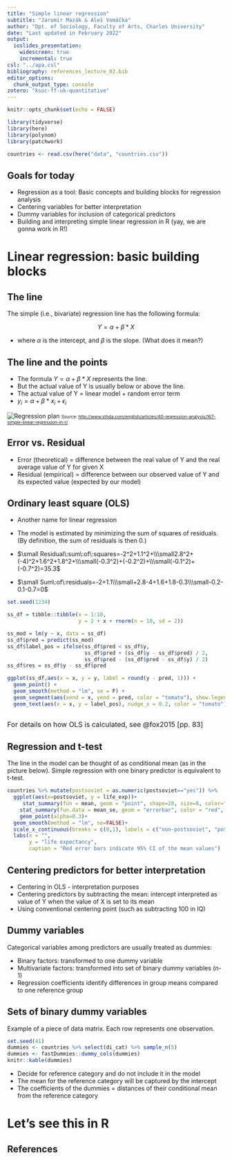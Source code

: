 ```yaml
---
title: "Simple linear regression"
subtitle: "Jaromír Mazák & Aleš Vomáčka"
author: "Dpt. of Sociology, Faculty of Arts, Charles University"
date: "Last updated in February 2022"
output:
  ioslides_presentation:
    widescreen: true
    incremental: true
csl: "../apa.csl"
bibliography: references_lecture_02.bib
editor_options: 
  chunk_output_type: console
zotero: "ksoc-ff-uk-quantitative"
---
```


```r
knitr::opts_chunk$set(echo = FALSE)

library(tidyverse)
library(here)
library(polynom)
library(patchwork)

countries <- read.csv(here("data", "countries.csv"))
```

## Goals for today

-   Regression as a tool: Basic concepts and building blocks for regression analysis
-   Centering variables for better interpretation
-   Dummy variables for inclusion of categorical predictors
-   Building and interpreting simple linear regression in R (yay, we are gonna work in R!)

# Linear regression: basic building blocks

## The line

The simple (i.e., bivariate) regression line has the following formula:

$$
Y = \alpha + \beta*X
$$

-   where $\alpha$ is the intercept, and $\beta$ is the slope. (What does it mean?)


## The line and the points

<div class="columns-2">

-   The formula $Y = \alpha + \beta*X$  represents the line.
-   But the actual value of Y is usually below or above the line.
-   The actual value of Y = linear model + random error term
-   $y_i = \alpha + \beta*x_i + \epsilon_i$

<div>

![Regression plan](../images/linear-regression.png) <font size="1">Source: <http://www.sthda.com/english/articles/40-regression-analysis/167-simple-linear-regression-in-r/></font>

</div>

## Error vs. Residual

-   Error (theoretical) = difference between the real value of Y and the real average value of Y for given X
-   Residual (empirical) = difference between our observed value of Y and its expected value (expected by our model)

## Ordinary least square (OLS) {.smaller}

<div class="columns-2">

-   Another name for linear regression
-   The model is estimated by minimizing the sum of squares of residuals. (By definition, the sum of residuals is then 0.)


-   $\small Residual\:sum\:of\:squares=-2^2+1.1^2+\\\small2.8^2+(-4)^2+1.6^2+1.8^2+\\\small(-0.3^2)+(-0.2^2)+\\\small(-0.1^2)+(-0.7^2)=35.3$

-   $\small Sum\:of\:residuals=-2+1.1\\\small+2.8-4+1.6+1.8-0.3\\\small-0.2-0.1-0.7=0$

<div>

```r
set.seed(1234)

ss_df = tibble::tibble(x = 1:10,
                       y = 2 + x + rnorm(n = 10, sd = 2))

ss_mod = lm(y ~ x, data = ss_df)
ss_df$pred = predict(ss_mod)
ss_df$label_pos = ifelse(ss_df$pred < ss_df$y,
                         ss_df$pred + (ss_df$y - ss_df$pred) / 2,
                         ss_df$pred - (ss_df$pred - ss_df$y) / 2)
ss_df$res = ss_df$y - ss_df$pred

ggplot(ss_df,aes(x = x, y = y, label = round(y - pred, 1))) +
  geom_point() +
  geom_smooth(method = "lm", se = F) +
  geom_segment(aes(xend = x, yend = pred, color = "tomato"), show.legend = F) +
  geom_text(aes(x = x, y = label_pos), nudge_x = 0.2, color = "tomato")
  
```

<font size="3">For details on how OLS is calculated, see @fox2015 [pp. 83]</font>

<div>

## Regression and t-test

The line in the model can be thought of as conditional mean (as in the picture below). Simple regression with one binary predictor is equivalent to t-test.

```r


countries %>% mutate(postsoviet = as.numeric(postsoviet=="yes")) %>% 
  ggplot(aes(x=postsoviet, y = life_exp))+
     stat_summary(fun = mean, geom = "point", shape=20, size=8, color="red", fill="red") + 
    stat_summary(fun.data = mean_se, geom = "errorbar", color = "red", width=0.1, fun.args = list(mult = 2))+
    geom_point(alpha=0.3)+ 
  geom_smooth(method = "lm", se=FALSE)+
  scale_x_continuous(breaks = c(0,1), labels = c("non-postsoviet", "postsoviet"))+
  labs(x = "",
       y = "life expectancy",
       caption = "Red error bars indicate 95% CI of the mean values")
```

## Centering predictors for better interpretation

-   Centering in OLS - interpretation purposes
-   Centering predictors by subtracting the mean: intercept interpreted as value of Y when the value of X is set to its mean
-   Using conventional centering point (such as subtracting 100 in IQ)

## Dummy variables

Categorical variables among predictors are usually treated as dummies:

-   Binary factors: transformed to one dummy variable
-   Multivariate factors: transformed into set of binary dummy variables (n-1)
-   Regression coefficients identify differences in group means compared to one reference group

## Sets of binary dummy variables {.smaller}

Example of a piece of data matrix. Each row represents one observation. 

```r
set.seed(41)
dummies <- countries %>% select(di_cat) %>% sample_n(5)
dummies <- fastDummies::dummy_cols(dummies)
knitr::kable(dummies)
```

-   Decide for reference category and do not include it in the model
-   The mean for the reference category will be captured by the intercept
-   The coefficients of the dummies = distances of their conditional mean from the reference category

# Let's see this in R


## References



